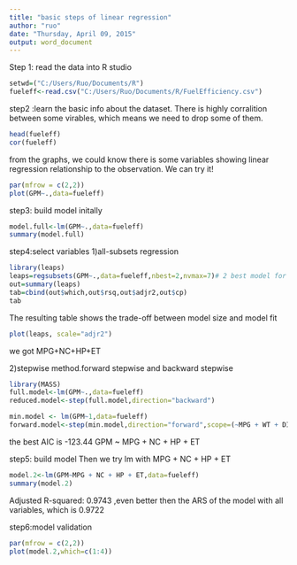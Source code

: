 ```yaml
---
title: "basic steps of linear regression"
author: "ruo"
date: "Thursday, April 09, 2015"
output: word_document
---
```


Step 1: read the data into R studio
```r
setwd=("C:/Users/Ruo/Documents/R")
fueleff<-read.csv("C:/Users/Ruo/Documents/R/FuelEfficiency.csv")
```

step2 :learn the basic info about the dataset. There is highly corralition between some virables, which means we need to drop some of them. 

```r
head(fueleff)
cor(fueleff)
```
from the graphs, we could know there is some variables showing linear regression relationship to the observation. We can try it!

```r
par(mfrow = c(2,2))
plot(GPM~.,data=fueleff)
```

step3: build model initally 
```r
model.full<-lm(GPM~.,data=fueleff)
summary(model.full)
```

step4:select variables
1)all-subsets regression
```r
library(leaps)
leaps=regsubsets(GPM~.,data=fueleff,nbest=2,nvmax=7)# 2 best model for each number of predictors
out=summary(leaps)
tab=cbind(out$which,out$rsq,out$adjr2,out$cp)
tab
```
The resulting table shows the trade-off between model size and model fit
```r
plot(leaps, scale="adjr2")
```
we got MPG+NC+HP+ET

2)stepwise method.forward stepwise and backward stepwise
```r
library(MASS)
full.model<-lm(GPM~.,data=fueleff)
reduced.model<-step(full.model,direction="backward")

min.model <- lm(GPM~1,data=fueleff)
forward.model<-step(min.model,direction="forward",scope=(~MPG + WT + DIS + NC + HP + ACC + ET))
```

the best AIC is -123.44  GPM ~ MPG + NC + HP + ET

step5: build model
Then we try lm with MPG + NC + HP + ET
```r
model.2<-lm(GPM~MPG + NC + HP + ET,data=fueleff)
summary(model.2)
```

Adjusted R-squared:  0.9743 ,even better then the ARS of the model with all variables, which is 0.9722

step6:model validation
```r
par(mfrow = c(2,2)) 
plot(model.2,which=c(1:4))
```
